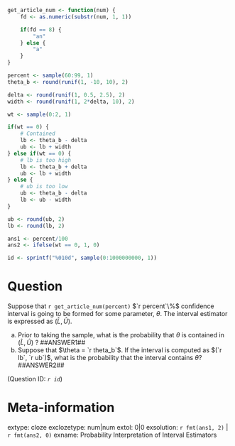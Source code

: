 ```r
get_article_num <- function(num) {
    fd <- as.numeric(substr(num, 1, 1))

    if(fd == 8) {
        "an"
    } else {
        "a"
    }
}

percent <- sample(60:99, 1)
theta_b <- round(runif(1, -10, 10), 2)

delta <- round(runif(1, 0.5, 2.5), 2)
width <- round(runif(1, 2*delta, 10), 2)

wt <- sample(0:2, 1)

if(wt == 0) {
    # Contained
    lb <- theta_b - delta
    ub <- lb + width
} else if(wt == 0) {
    # lb is too high
    lb <- theta_b + delta
    ub <- lb + width 
} else {
    # ub is too low
    ub <- theta_b - delta
    lb <- ub - width
}

ub <- round(ub, 2)
lb <- round(lb, 2)

ans1 <- percent/100
ans2 <- ifelse(wt == 0, 1, 0)

id <- sprintf("%010d", sample(0:1000000000, 1))

```

Question
========
Suppose that `r get_article_num(percent)` $`r percent`\%$ confidence interval is going to be formed for some parameter, $\theta$. The interval estimator is expressed as $(\widehat{L}, \widehat{U})$.

a. Prior to taking the sample, what is the probability that $\theta$ is contained in $(\widehat{L}, \widehat{U})$ ? ##ANSWER1##
b. Suppose that $\theta = `r theta_b`$. If the interval is computed as $(`r lb`, `r ub`)$, what is the probability that the interval contains $\theta$? ##ANSWER2##

(Question ID: *`r id`*)

Meta-information
================
extype: cloze
exclozetype: num|num
extol: 0|0
exsolution: `r fmt(ans1, 2)` | `r fmt(ans2, 0)`
exname: Probability Interpretation of Interval Estimators 